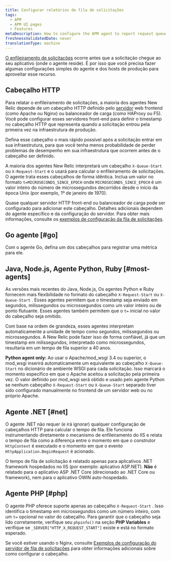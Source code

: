 ```yaml
---
title: Configurar relatórios de fila de solicitações
tags:
  - APM
  - APM UI pages
  - Features
metaDescription: How to configure the APM agent to report request queue timing.
freshnessValidatedDate: never
translationType: machine
---
```


[O enfileiramento de solicitações](/docs/apm/applications-menu/features/request-queuing-tracking-frontend-time) ocorre antes que a solicitação chegue ao seu aplicativo (onde o agente reside). É por isso que você precisa fazer algumas configurações simples do agente e dos hosts de produção para aproveitar esse recurso.

## Cabeçalho HTTP

Para relatar o enfileiramento de solicitações, a maioria dos agentes New Relic depende de um cabeçalho HTTP definido pelo [servidor](/docs/features/request-queue-server-configuration-examples) web frontend (como Apache ou Nginx) ou balanceador de carga (como HAProxy ou F5). Você pode configurar esses servidores front-end para definir o timestamp no cabeçalho HTTP que representa quando a solicitação entrou pela primeira vez na infraestrutura de produção.

<Callout variant="tip">
  Defina esse cabeçalho o mais rápido possível após a solicitação entrar em sua infraestrutura, para que você tenha menos probabilidade de perder problemas de desempenho em sua infraestrutura que ocorrem antes de o cabeçalho ser definido.
</Callout>

A maioria dos agentes New Relic interpretará um cabeçalho `X-Queue-Start` ou `X-Request-Start` e o usará para calcular o enfileiramento de solicitações. O agente trata esses cabeçalhos de forma idêntica. Inclua um valor no formato `t=MICROSECONDS_SINCE_EPOCH` onde `MICROSECONDS_SINCE_EPOCH` é um valor inteiro do número de microssegundos decorridos desde o início da época Unix (por exemplo, 1º de janeiro de 1970).

Quase qualquer servidor HTTP front-end ou balanceador de carga pode ser configurado para adicionar este cabeçalho. Detalhes adicionais dependem do agente específico e da configuração do servidor. Para obter mais informações, consulte os [exemplos de configuração da fila de solicitações](/docs/apm/applications-menu/features/request-queue-server-configuration-examples).

## Go agente [#go]

Com o agente Go, defina um dos cabeçalhos para registrar uma métrica para ele.

## Java, Node.js, Agente Python, Ruby [#most-agents]

As versões mais recentes do Java, Node.js, Os agentes Python e Ruby fornecem mais flexibilidade no formato do cabeçalho `X-Request-Start` ou `X-Queue-Start` . Esses agentes permitem que o timestamp seja enviado em segundos, milissegundos ou microssegundos como um valor inteiro ou de ponto flutuante. Esses agentes também permitem que o `t=` inicial no valor do cabeçalho seja omitido.

Com base na ordem de grandeza, esses agentes interpretam automaticamente a unidade de tempo como segundos, milissegundos ou microssegundos. A New Relic pode fazer isso de forma confiável, já que um timestamp em milissegundos, interpretado como microssegundos, resultaria em um tempo de fila superior a 40 anos.

<DNT>**Python agent only:**</DNT> Ao usar o Apache/mod_wsgi 3.4 ou superior, o mod_wsgi inserirá automaticamente um equivalente ao cabeçalho `X-Queue-Start` no dicionário de ambiente WSGI para cada solicitação. Isso marcará o momento específico em que o Apache aceitou a solicitação pela primeira vez. O valor definido por mod_wsgi será obtido e usado pelo agente Python se nenhum cabeçalho `X-Request-Start` ou `X-Queue-Start` separado tiver sido configurado manualmente no frontend de um servidor web ou no próprio Apache.

## Agente .NET [#net]

O agente .NET não requer (e irá ignorar) qualquer configuração de cabeçalhos HTTP para calcular o tempo de fila. Ele funciona instrumentando diretamente o mecanismo de enfileiramento do IIS e relata o tempo de fila como a diferença entre o momento em que o construtor `HttpContext` é executado e o momento em que o evento `HttpApplication.BeginRequest` é acionado.

O tempo de fila de solicitação é relatado apenas para aplicativos .NET framework hospedados no IIS (por exemplo: aplicativo ASP.NET). **Não** é relatado para o aplicativo ASP .NET Core (direcionado ao .NET Core ou framework), nem para o aplicativo OWIN auto-hospedado.

## Agente PHP [#php]

O agente PHP oferece suporte apenas ao cabeçalho `X-Request-Start` . Isso identifica o timestamp em microssegundos como um número inteiro, com um `t=` opcional no valor do cabeçalho. Para garantir que o cabeçalho seja lido corretamente, verifique seu `phpinfo()` na seção <DNT>**PHP Variables**</DNT> e verifique se `_SERVER["HTTP_X_REQUEST_START"]` existe e está no formato esperado.

Se você estiver usando o Nginx, consulte [Exemplos de configuração do servidor de fila de solicitações](/docs/apm/other-features/request-queueing/request-queue-server-configuration-examples#nginx) para obter informações adicionais sobre como configurar o cabeçalho.

